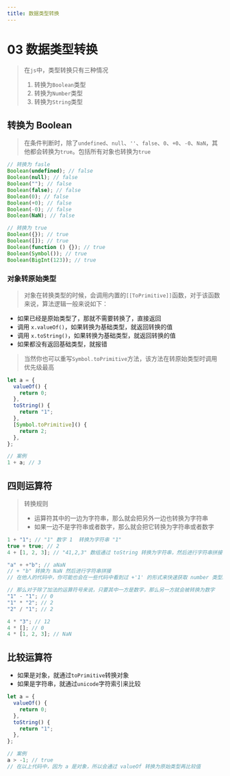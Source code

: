 ```yaml
---
title: 数据类型转换
---
```


# 03 数据类型转换

> 在`js`中，类型转换只有三种情况
>
> 1. 转换为`Boolean`类型
> 2. 转换为`Number`类型
> 3. 转换为`String`类型

## 转换为 Boolean

> 在条件判断时，除了`undefined`、`null`、`''`、`false`、`0`、`+0`、`-0`、`NaN`，其他都会转换为`true`。包括所有对象也转换为`true`

```js
// 转换为 fasle
Boolean(undefined); // false
Boolean(null); // false
Boolean(""); // false
Boolean(false); // false
Boolean(0); // false
Boolean(+0); // false
Boolean(-0); // false
Boolean(NaN); // false

// 转换为 true
Boolean({}); // true
Boolean([]); // true
Boolean(function () {}); // true
Boolean(Symbol()); // true
Boolean(BigInt(123)); // true
```

### 对象转原始类型

> 对象在转换类型的时候，会调用内置的`[[ToPrimitive]]`函数，对于该函数来说，算法逻辑一般来说如下：

- 如果已经是原始类型了，那就不需要转换了，直接返回
- 调用 `x.valueOf()`，如果转换为基础类型，就返回转换的值
- 调用 `x.toString()`，如果转换为基础类型，就返回转换的值
- 如果都没有返回基础类型，就报错

> 当然你也可以重写`Symbol.toPrimitive`方法，该方法在转原始类型时调用优先级最高

```js
let a = {
  valueOf() {
    return 0;
  },
  toString() {
    return "1";
  },
  [Symbol.toPrimitive]() {
    return 2;
  },
};

// 案例
1 + a; // 3
```

## 四则运算符

> 转换规则
>
> - 运算符其中的一边为字符串，那么就会把另外一边也转换为字符串
> - 如果一边不是字符串或者数字，那么就会把它转换为字符串或者数字

```js
1 + "1"; // "1" 数字 1  转换为字符串 "1"
true + true; // 2
4 + [1, 2, 3]; // "41,2,3" 数组通过 toString 转换为字符串，然后进行字符串拼接
```

```js title="特殊的用法"
"a" + +"b"; // aNaN
// + "b" 转换为 NaN 然后进行字符串拼接
// 在他人的代码中，你可能也会在一些代码中看到过 +'1' 的形式来快速获取 number 类型。

// 那么对于除了加法的运算符号来说，只要其中一方是数字，那么另一方就会被转换为数字
"1" - "1"; // 0
"1" * "2"; // 2
"2" / "1"; // 2

4 * "3"; // 12
4 * []; // 0
4 * [1, 2, 3]; // NaN
```

## 比较运算符

- 如果是对象，就通过`toPrimitive`转换对象
- 如果是字符串，就通过`unicode`字符索引来比较

```js
let a = {
  valueOf() {
    return 0;
  },
  toString() {
    return "1";
  },
};

// 案例
a > -1; // true
// 在以上代码中，因为 a 是对象，所以会通过 valueOf 转换为原始类型再比较值
```
